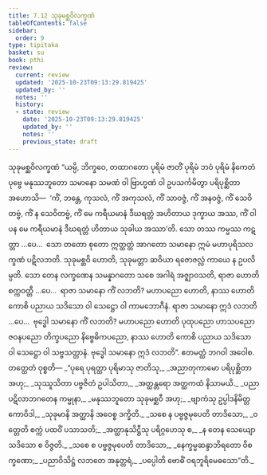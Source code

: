 ```yaml
---
title: 7.12 သုခုမစ္ဆဝိလက္ခဏံ
tableOfContents: false
sidebar:
  order: 9
type: tipitaka
basket: su
book: pthi
review:
  current: review
  updated: '2025-10-23T09:13:29.819425'
  updated_by: ''
  notes: ''
  history:
  - state: review
    date: '2025-10-23T09:13:29.819425'
    updated_by: ''
    notes: ''
    previous_state: draft
---
```



<ReviewStatus review={frontmatter.review} showDetails={true} />

<HypothesisAnnotation frontmatter={frontmatter} />

<DynamicBreadcrumb />

<Paragraph number="465" type="center" book="pthi">
<Emphasis>သုခုမစ္ဆဝိလက္ခဏံ</Emphasis>
</Paragraph>

<Division number="216" book="pthi" e="ch" v="8" p="128">

<Paragraph number="466" book="pthi">
“ယမ္ပိ, ဘိက္ခဝေ, တထာဂတော ပုရိမံ ဇာတိံ ပုရိမံ ဘဝံ ပုရိမံ နိကေတံ ပုဗ္ဗေ မနုဿဘူတော သမာနော သမဏံ ဝါ ဗြာဟ္မဏံ ဝါ ဥပသင်္ကမိတွာ ပရိပုစ္ဆိတာ အဟောသိ—  ‘ကိံ, ဘန္တေ, ကုသလံ, ကိံ အကုသလံ, ကိံ သာဝဇ္ဇံ, ကိံ အနဝဇ္ဇံ, ကိံ သေဝိတဗ္ဗံ, ကိံ န သေဝိတဗ္ဗံ, ကိံ မေ ကရီယမာနံ ဒီဃရတ္တံ အဟိတာယ ဒုက္ခာယ အဿ, ကိံ ဝါ ပန မေ ကရီယမာနံ ဒီဃရတ္တံ ဟိတာယ သုခါယ အဿာ’တိ. သော တဿ ကမ္မဿ ကဋတ္တာ …ပေ…  သော တတော စုတော ဣတ္ထတ္တံ အာဂတော သမာနော ဣမံ မဟာပုရိသလက္ခဏံ ပဋိလဘတိ. သုခုမစ္ဆဝိ ဟောတိ, သုခုမတ္တာ ဆဝိယာ ရဇောဇလ္လံ ကာယေ န ဥပလိမ္ပတိ.
</Paragraph>

<Paragraph number="467" book="pthi">
သော တေန လက္ခဏေန သမန္နာဂတော သစေ အဂါရံ အဇ္ဈာဝသတိ, ရာဇာ ဟောတိ စက္ကဝတ္တီ …ပေ…  ရာဇာ သမာနော ကိံ လဘတိ? မဟာပညော ဟောတိ, နာဿ ဟောတိ ကောစိ ပညာယ သဒိသော ဝါ သေဋ္ဌော ဝါ ကာမဘောဂီနံ. ရာဇာ သမာနော ဣဒံ လဘတိ …ပေ…  ဗုဒ္ဓေါ သမာနော ကိံ လဘတိ? မဟာပညော ဟောတိ ပုထုပညော ဟာသပညော ဇဝနပညော တိက္ခပညော နိဗ္ဗေဓိကပညော, နာဿ ဟောတိ ကောစိ ပညာယ သဒိသော ဝါ သေဋ္ဌော ဝါ သဗ္ဗသတ္တာနံ. ဗုဒ္ဓေါ သမာနော ဣဒံ လဘတိ”. ဧတမတ္ထံ ဘဂဝါ အဝေါစ.
</Paragraph>

</Division>
<Division number="217" book="pthi" e="ch" v="8" p="129">

<Paragraph number="468" book="pthi">
တတ္ထေတံ ဝုစ္စတိ—
</Paragraph>

<Paragraph number="469" type="verses" book="pthi">
_“ပုရေ ပုရတ္ထာ ပုရိမာသု ဇာတိသု,_  
_အညာတုကာမော ပရိပုစ္ဆိတာ အဟု;_  
_သုဿူသိတာ ပဗ္ဗဇိတံ ဥပါသိတာ,_  
_အတ္ထန္တရော အတ္ထကထံ နိသာမယိ._  

</Paragraph>

<Paragraph number="470" type="verses" book="pthi">
_ပညာပဋိလာဘဂတေန ကမ္မုနာ,_  
_မနုဿဘူတော သုခုမစ္ဆဝီ အဟု;_  
_ဗျာကံသု ဥပ္ပါဒနိမိတ္တကောဝိဒါ,_  
_သုခုမာနိ အတ္ထာနိ အဝေစ္စ ဒက္ခိတိ._  

</Paragraph>

<Paragraph number="471" type="verses" book="pthi">
_သစေ န ပဗ္ဗဇ္ဇမုပေတိ တာဒိသော,_  
_ဝတ္တေတိ စက္ကံ ပထဝိံ ပသာသတိ;_  
_အတ္ထာနုသိဋ္ဌီသု ပရိဂ္ဂဟေသု စ,_  
_န တေန သေယျော သဒိသော စ ဝိဇ္ဇတိ._  

</Paragraph>

<Paragraph number="472" type="verses" book="pthi">
_သစေ စ ပဗ္ဗဇ္ဇမုပေတိ တာဒိသော,_  
_နေက္ခမ္မဆန္ဒာဘိရတော ဝိစက္ခဏော;_  
_ပညာဝိသိဋ္ဌံ လဘတေ အနုတ္တရံ,_  
_ပပ္ပေါတိ ဗောဓိံ ဝရဘူရိမေဓသော”တိ._
</Paragraph>
</Division>